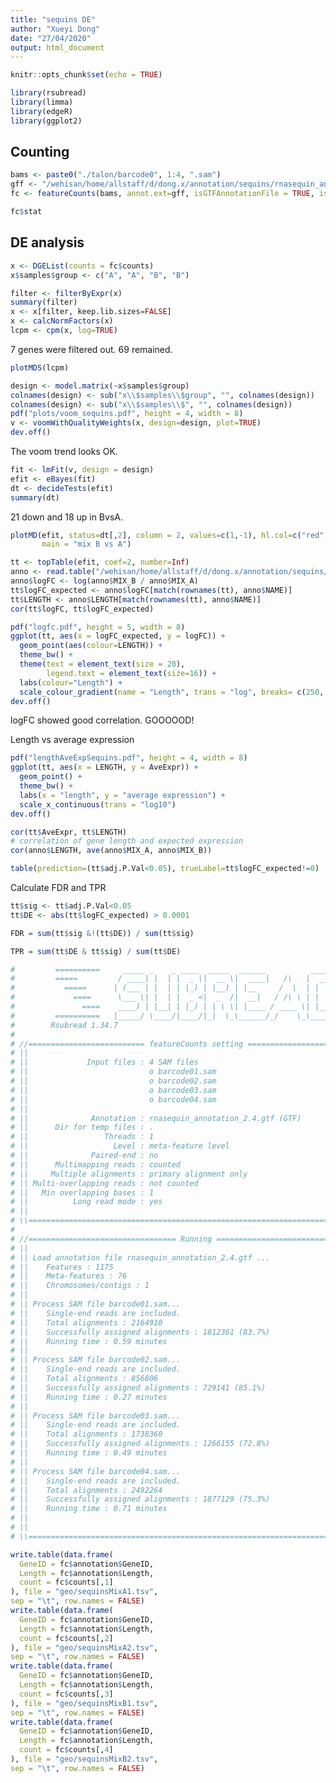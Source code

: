```yaml
---
title: "sequins DE"
author: "Xueyi Dong"
date: "27/04/2020"
output: html_document
---
```


```r
knitr::opts_chunk$set(echo = TRUE)
```

```r
library(rsubread)
library(limma)
library(edgeR)
library(ggplot2)
```

## Counting

```r
bams <- paste0("./talon/barcode0", 1:4, ".sam")
gff <- "/wehisan/home/allstaff/d/dong.x/annotation/sequins/rnasequin_annotation_2.4.gtf"
fc <- featureCounts(bams, annot.ext=gff, isGTFAnnotationFile = TRUE, isLongRead = TRUE, primaryOnly=TRUE)
```

```r
fc$stat
```

## DE analysis

```r
x <- DGEList(counts = fc$counts)
x$samples$group <- c("A", "A", "B", "B")

filter <- filterByExpr(x)
summary(filter)
x <- x[filter, keep.lib.sizes=FALSE]
x <- calcNormFactors(x)
lcpm <- cpm(x, log=TRUE)
```

7 genes were filtered out. 69 remained.

```r
plotMDS(lcpm)
```

```r
design <- model.matrix(~x$samples$group)
colnames(design) <- sub("x\\$samples\\$group", "", colnames(design))
colnames(design) <- sub("x\\$samples\\$", "", colnames(design))
pdf("plots/voom_sequins.pdf", height = 4, width = 8)
v <- voomWithQualityWeights(x, design=design, plot=TRUE)
dev.off()
```

The voom trend looks OK.

```r
fit <- lmFit(v, design = design)
efit <- eBayes(fit)
dt <- decideTests(efit)
summary(dt)
```

21 down and 18 up in BvsA.

```r
plotMD(efit, status=dt[,2], column = 2, values=c(1,-1), hl.col=c("red", "blue"),
       main = "mix B vs A")
```


```r
tt <- topTable(efit, coef=2, number=Inf)
anno <- read.table("/wehisan/home/allstaff/d/dong.x/annotation/sequins/rnasequin_genes_2.4.tsv", header = TRUE, stringsAsFactors = FALSE)
anno$logFC <- log(anno$MIX_B / anno$MIX_A)
tt$logFC_expected <- anno$logFC[match(rownames(tt), anno$NAME)]
tt$LENGTH <- anno$LENGTH[match(rownames(tt), anno$NAME)]
cor(tt$logFC, tt$logFC_expected)

pdf("logfc.pdf", height = 5, width = 8)
ggplot(tt, aes(x = logFC_expected, y = logFC)) +
  geom_point(aes(colour=LENGTH)) +
  theme_bw() +
  theme(text = element_text(size = 20), 
        legend.text = element_text(size=16)) +
  labs(colour="Length") +
  scale_colour_gradient(name = "Length", trans = "log", breaks= c(250, 500, 1000, 2000, 4000, 8000))
dev.off()

```

logFC showed good correlation. GOOOOOD!


Length vs average expression
```r
pdf("lengthAveExpSequins.pdf", height = 4, width = 8)
ggplot(tt, aes(x = LENGTH, y = AveExpr)) +
  geom_point() +
  theme_bw() +
  labs(x = "length", y = "average expression") +
  scale_x_continuous(trans = "log10")
dev.off()

cor(tt$AveExpr, tt$LENGTH)
# correlation of gene length and expected expression
cor(anno$LENGTH, ave(anno$MIX_A, anno$MIX_B))
```

```r
table(prediction=(tt$adj.P.Val<0.05), trueLabel=tt$logFC_expected!=0)
```

Calculate FDR and TPR

```r
tt$sig <- tt$adj.P.Val<0.05
tt$DE <- abs(tt$logFC_expected) > 0.0001

FDR = sum(tt$sig &!(tt$DE)) / sum(tt$sig)

TPR = sum(tt$DE & tt$sig) / sum(tt$DE)
```


```r
#         ==========     _____ _    _ ____  _____  ______          _____  
#         =====         / ____| |  | |  _ \|  __ \|  ____|   /\   |  __ \ 
#           =====      | (___ | |  | | |_) | |__) | |__     /  \  | |  | |
#             ====      \___ \| |  | |  _ <|  _  /|  __|   / /\ \ | |  | |
#               ====    ____) | |__| | |_) | | \ \| |____ / ____ \| |__| |
#         ==========   |_____/ \____/|____/|_|  \_\______/_/    \_\_____/
#        Rsubread 1.34.7
# 
# //========================== featureCounts setting ===========================\\
# ||                                                                            ||
# ||             Input files : 4 SAM files                                      ||
# ||                           o barcode01.sam                                  ||
# ||                           o barcode02.sam                                  ||
# ||                           o barcode03.sam                                  ||
# ||                           o barcode04.sam                                  ||
# ||                                                                            ||
# ||              Annotation : rnasequin_annotation_2.4.gtf (GTF)               ||
# ||      Dir for temp files : .                                                ||
# ||                 Threads : 1                                                ||
# ||                   Level : meta-feature level                               ||
# ||              Paired-end : no                                               ||
# ||      Multimapping reads : counted                                          ||
# ||     Multiple alignments : primary alignment only                           ||
# || Multi-overlapping reads : not counted                                      ||
# ||   Min overlapping bases : 1                                                ||
# ||          Long read mode : yes                                              ||
# ||                                                                            ||
# \\============================================================================//
# 
# //================================= Running ==================================\\
# ||                                                                            ||
# || Load annotation file rnasequin_annotation_2.4.gtf ...                      ||
# ||    Features : 1175                                                         ||
# ||    Meta-features : 76                                                      ||
# ||    Chromosomes/contigs : 1                                                 ||
# ||                                                                            ||
# || Process SAM file barcode01.sam...                                          ||
# ||    Single-end reads are included.                                          ||
# ||    Total alignments : 2164910                                              ||
# ||    Successfully assigned alignments : 1812361 (83.7%)                      ||
# ||    Running time : 0.59 minutes                                             ||
# ||                                                                            ||
# || Process SAM file barcode02.sam...                                          ||
# ||    Single-end reads are included.                                          ||
# ||    Total alignments : 856806                                               ||
# ||    Successfully assigned alignments : 729141 (85.1%)                       ||
# ||    Running time : 0.27 minutes                                             ||
# ||                                                                            ||
# || Process SAM file barcode03.sam...                                          ||
# ||    Single-end reads are included.                                          ||
# ||    Total alignments : 1738360                                              ||
# ||    Successfully assigned alignments : 1266155 (72.8%)                      ||
# ||    Running time : 0.49 minutes                                             ||
# ||                                                                            ||
# || Process SAM file barcode04.sam...                                          ||
# ||    Single-end reads are included.                                          ||
# ||    Total alignments : 2492264                                              ||
# ||    Successfully assigned alignments : 1877129 (75.3%)                      ||
# ||    Running time : 0.71 minutes                                             ||
# ||                                                                            ||
# ||                                                                            ||
# \\============================================================================//
```

```r
write.table(data.frame(
  GeneID = fc$annotation$GeneID,
  Length = fc$annotation$Length,
  count = fc$counts[,1]
), file = "geo/sequinsMixA1.tsv",
sep = "\t", row.names = FALSE)
write.table(data.frame(
  GeneID = fc$annotation$GeneID,
  Length = fc$annotation$Length,
  count = fc$counts[,2]
), file = "geo/sequinsMixA2.tsv",
sep = "\t", row.names = FALSE)
write.table(data.frame(
  GeneID = fc$annotation$GeneID,
  Length = fc$annotation$Length,
  count = fc$counts[,3]
), file = "geo/sequinsMixB1.tsv",
sep = "\t", row.names = FALSE)
write.table(data.frame(
  GeneID = fc$annotation$GeneID,
  Length = fc$annotation$Length,
  count = fc$counts[,4]
), file = "geo/sequinsMixB2.tsv",
sep = "\t", row.names = FALSE)
```

